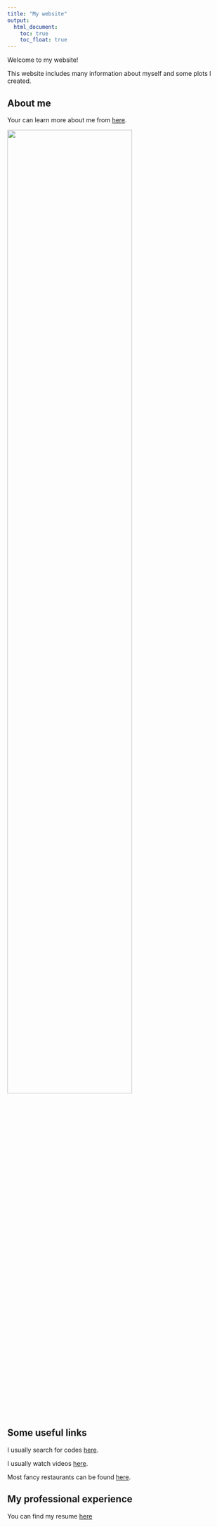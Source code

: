 ```yaml
---
title: "My website"
output: 
  html_document:
    toc: true
    toc_float: true
---
```

Welcome to my website!

This website includes many information about myself and some plots I created.

## About me

Your can learn more about me from [here](about.html).

<img src="images/minions.gif" style="width:75%">


## Some useful links

I usually search for codes [here](https://www.google.com).

I usually watch videos [here](https://www.youtube.com/).

Most fancy restaurants can be found [here](https://www.yelp.com/).

## My professional experience

You can find my resume [here](resume.html)
